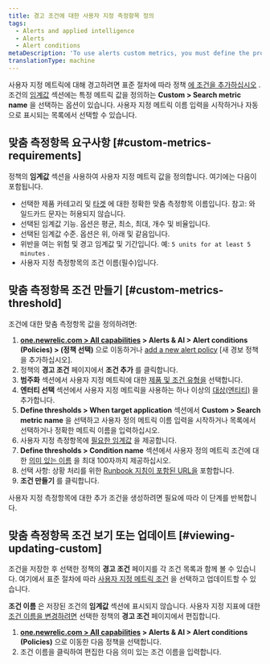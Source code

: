 ```yaml
---
title: 경고 조건에 대한 사용자 지정 측정항목 정의
tags:
  - Alerts and applied intelligence
  - Alerts
  - Alert conditions
metaDescription: 'To use alerts custom metrics, you must define the product and entity, select the exact custom metric name, and define the thresholds.'
translationType: machine
---
```


사용자 지정 메트릭에 대해 경고하려면 표준 절차에 따라 정책 [에 조건을 추가하십시오](/docs/alerts/new-relic-alerts-beta/configuring-alert-policies/define-alert-conditions) . 조건의 [임계값](/docs/alerts/new-relic-alerts-beta/configuring-alert-policies/define-thresholds-trigger-alert) 섹션에는 특정 메트릭 값을 정의하는 **Custom > Search metric name** 을 선택하는 옵션이 있습니다. 사용자 지정 메트릭 이름 입력을 시작하거나 자동으로 표시되는 목록에서 선택할 수 있습니다.

## 맞춤 측정항목 요구사항 [#custom-metrics-requirements]

정책의 **임계값** 섹션을 사용하여 사용자 지정 메트릭 값을 정의합니다. 여기에는 다음이 포함됩니다.

* 선택한 제품 카테고리 및 [타겟](/docs/alerts/new-relic-alerts-beta/configuring-alert-policies/select-product-targets-alert-condition) 에 대한 정확한 맞춤 측정항목 이름입니다. 참고: 와일드카드 문자는 허용되지 않습니다.
* 선택된 임계값 기능. 옵션은 평균, 최소, 최대, 개수 및 비율입니다.
* 선택된 임계값 수준. 옵션은 위, 아래 및 같음입니다.
* 위반을 여는 위험 및 경고 임계값 및 기간입니다. 예: `5 units for at least 5 minutes` .
* 사용자 지정 측정항목의 조건 이름(필수)입니다.

## 맞춤 측정항목 조건 만들기 [#custom-metrics-threshold]

조건에 대한 맞춤 측정항목 값을 정의하려면:

1. **[one.newrelic.com > All capabilities](https://one.newrelic.com/all-capabilities) > Alerts & AI > Alert conditions (Policies) > (정책 선택)** 으로 이동하거나 [add a new alert policy](/docs/alerts/new-relic-alerts-beta/configuring-alert-policies/name-or-rename-alert-policy) \[새 경보 정책을 추가하십시오].
2. 정책의 **경고 조건** 페이지에서 **조건 추가** 를 클릭합니다.
3. **범주화** 섹션에서 사용자 지정 메트릭에 대한 [제품 및 조건 유형을](/docs/alerts/new-relic-alerts-beta/configuring-alert-policies/define-alert-conditions) 선택합니다.
4. **엔터티 선택** 섹션에서 사용자 지정 메트릭을 사용하는 하나 이상의 [대상(엔티티)](/docs/alerts/new-relic-alerts-beta/configuring-alert-policies/select-product-targets-alert-condition) 을 추가합니다.
5. **Define thresholds > When target application** 섹션에서 **Custom > Search metric name** 을 선택하고 사용자 정의 메트릭 이름 입력을 시작하거나 목록에서 선택하거나 정확한 메트릭 이름을 입력하십시오.
6. 사용자 지정 측정항목에 [필요한 임계값](#custom-metrics-requirements) 을 제공합니다.
7. **Define thresholds > Condition name** 섹션에서 사용자 정의 메트릭 조건에 대한 [의미 있는 이름](/docs/alerts/new-relic-alerts-beta/configuring-alert-policies/define-alert-conditions#best-practices-conditions) 을 최대 100자까지 제공하십시오.
8. 선택 사항: 상황 처리를 위한 [Runbook 지침이 포함된 URL을](/docs/alerts/new-relic-alerts-beta/reviewing-alert-incidents/provide-runbook-instructions-alerts) 포함합니다.
9. **조건 만들기** 를 클릭합니다.

사용자 지정 측정항목에 대한 추가 조건을 생성하려면 필요에 따라 이 단계를 반복합니다.

## 맞춤 측정항목 조건 보기 또는 업데이트 [#viewing-updating-custom]

조건을 저장한 후 선택한 정책의 **경고 조건** 페이지를 각 조건 목록과 함께 볼 수 있습니다. 여기에서 표준 절차에 따라 [사용자 지정 메트릭 조건](#custom-metrics-threshold) 을 선택하고 업데이트할 수 있습니다.

**조건 이름** 은 저장된 조건의 **임계값** 섹션에 표시되지 않습니다. 사용자 지정 지표에 대한 [조건 이름을 변경하려면](/docs/alerts/new-relic-alerts-beta/configuring-alert-policies/define-alert-conditions#rename-condition) 선택한 정책의 **경고 조건** 페이지에서 편집합니다.

1. **[one.newrelic.com > All capabilities](https://one.newrelic.com/all-capabilities) > Alerts & AI > Alert conditions (Policies)** 으로 이동한 다음 정책을 선택합니다.
2. 조건 이름을 클릭하여 편집한 다음 의미 있는 조건 이름을 입력합니다.